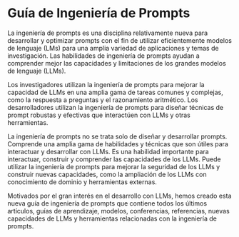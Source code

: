 # Guía de Ingeniería de Prompts

La ingeniería de prompts es una disciplina relativamente nueva para desarrollar y optimizar prompts con el fin de utilizar eficientemente modelos de lenguaje (LMs) para una amplia variedad de aplicaciones y temas de investigación. Las habilidades de ingeniería de prompts ayudan a comprender mejor las capacidades y limitaciones de los grandes modelos de lenguaje (LLMs).

Los investigadores utilizan la ingeniería de prompts para mejorar la capacidad de LLMs en una amplia gama de tareas comunes y complejas, como la respuesta a preguntas y el razonamiento aritmético. Los desarrolladores utilizan la ingeniería de prompts para diseñar técnicas de prompt robustas y efectivas que interactúen con LLMs y otras herramientas.

La ingeniería de prompts no se trata solo de diseñar y desarrollar prompts. Comprende una amplia gama de habilidades y técnicas que son útiles para interactuar y desarrollar con LLMs. Es una habilidad importante para interactuar, construir y comprender las capacidades de los LLMs. Puede utilizar la ingeniería de prompts para mejorar la seguridad de los LLMs y construir nuevas capacidades, como la ampliación de los LLMs con conocimiento de dominio y herramientas externas.

Motivados por el gran interés en el desarrollo con LLMs, hemos creado esta nueva guía de ingeniería de prompts que contiene todos los últimos artículos, guías de aprendizaje, modelos, conferencias, referencias, nuevas capacidades de LLMs y herramientas relacionadas con la ingeniería de prompts.